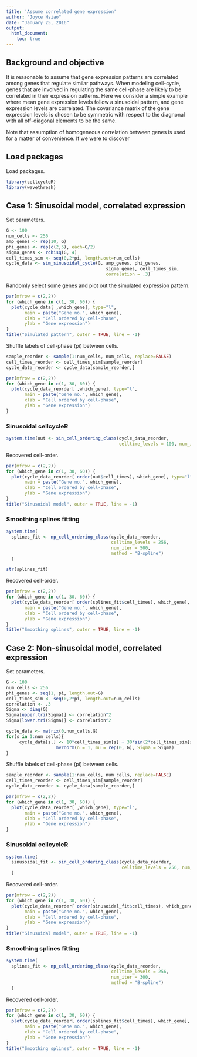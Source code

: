 ```yaml
---
title: 'Assume correlated gene expression'
author: "Joyce Hsiao"
date: "January 25, 2016"
output: 
  html_document:
    toc: true
---
```


## Background and objective

It is reasonable to assume that gene expression patterns are correlated among genes that regulate similar pathways. When modeling cell-cycle, genes that are involved in regulating the same cell-phase are likely to be correlated in their expression patterns. Here we consider a simple example where mean gene expression levels follow a sinusoidal pattern, and gene expression levels are correlated. The covariance matrix of the gene expression levels is chosen to be symmetric with respect to the diagnonal with all off-diagonal elements to be the same.

Note that assumption of homogeneous correlation between genes is used for a matter of convenience. If we were to discover 


## Load packages

Load packages.

```r
library(cellcycleR)
library(wavethresh)
```


## Case 1: Sinusoidal model, correlated expression

Set parameters.

```r
G <- 100
num_cells <- 256
amp_genes <- rep(10, G)
phi_genes <- rep(c(2,5), each=G/2)
sigma_genes <- rchisq(G, 4)
cell_times_sim <- seq(0,2*pi, length.out=num_cells)
cycle_data <- sim_sinusoidal_cycle(G, amp_genes, phi_genes,
                                      sigma_genes, cell_times_sim,
                                      correlation = .3)
```

Randomly select some genes and plot out the simulated expression pattern.

```r
par(mfrow = c(2,2))
for (which_gene in c(1, 30, 60)) {
  plot(cycle_data[ ,which_gene], type="l", 
       main = paste("Gene no.", which_gene),
       xlab = "Cell ordered by cell-phase",
       ylab = "Gene expression")
}
title("Simulated pattern", outer = TRUE, line = -1)
```

Shuffle labels of cell-phase (pi) between cells.

```r
sample_reorder <- sample(1:num_cells, num_cells, replace=FALSE)
cell_times_reorder <- cell_times_sim[sample_reorder]
cycle_data_reorder <- cycle_data[sample_reorder,]

par(mfrow = c(2,2))
for (which_gene in c(1, 30, 60)) {
  plot(cycle_data_reorder[ ,which_gene], type="l", 
       main = paste("Gene no.", which_gene),
       xlab = "Cell ordered by cell-phase",
       ylab = "Gene expression")
}
```


### Sinusoidal cellcycleR 

```r
system.time(out <- sin_cell_ordering_class(cycle_data_reorder, 
                                           celltime_levels = 100, num_iter = 100) )
```

Recovered cell-order.

```r
par(mfrow = c(2,2))
for (which_gene in c(1, 30, 60)) {
  plot(cycle_data_reorder[ order(out$cell_times), which_gene], type="l", 
       main = paste("Gene no.", which_gene),
       xlab = "Cell ordered by cell-phase",
       ylab = "Gene expression")
}
title("Sinusoidal model", outer = TRUE, line = -1)
```


### Smoothing splines fitting

```r
system.time(
  splines_fit <- np_cell_ordering_class(cycle_data_reorder, 
                                        celltime_levels = 256, 
                                        num_iter = 500, 
                                        method = "B-spline")
  )

str(splines_fit)
```

Recovered cell-order.

```r
par(mfrow = c(2,2))
for (which_gene in c(1, 30, 60)) {
  plot(cycle_data_reorder[ order(splines_fit$cell_times), which_gene], type="l", 
       main = paste("Gene no.", which_gene),
       xlab = "Cell ordered by cell-phase",
       ylab = "Gene expression")
}
title("Smoothing splines", outer = TRUE, line = -1)
```


## Case 2: Non-sinusoidal model, correlated expression

Set parameters.

```r
G <- 100
num_cells <- 256
phi_genes <- seq(1, pi, length.out=G)
cell_times_sim <- seq(0,2*pi, length.out=num_cells)
correlation <- .3
Sigma <- diag(G)
Sigma[upper.tri(Sigma)] <- correlation^2
Sigma[lower.tri(Sigma)] <- correlation^2

cycle_data <- matrix(0,num_cells,G)
for(s in 1:num_cells){
  	 cycle_data[s,] <- 10*cell_times_sim[s] + 30*sin(2*cell_times_sim[s] + phi_genes) + 
  	               mvrnorm(n = 1, mu = rep(0, G), Sigma = Sigma)
}
```

Shuffle labels of cell-phase (pi) between cells.

```r
sample_reorder <- sample(1:num_cells, num_cells, replace=FALSE)
cell_times_reorder <- cell_times_sim[sample_reorder]
cycle_data_reorder <- cycle_data[sample_reorder,]

par(mfrow = c(2,2))
for (which_gene in c(1, 30, 60)) {
  plot(cycle_data_reorder[ ,which_gene], type="l", 
       main = paste("Gene no.", which_gene),
       xlab = "Cell ordered by cell-phase",
       ylab = "Gene expression")
}
```


### Sinusoidal cellcycleR 

```r
system.time(
  sinusoidal_fit <- sin_cell_ordering_class(cycle_data_reorder, 
                                            celltime_levels = 256, num_iter = 300) 
  )
```


Recovered cell-order.

```r
par(mfrow = c(2,2))
for (which_gene in c(1, 30, 60)) {
  plot(cycle_data_reorder[ order(sinusoidal_fit$cell_times), which_gene], type="l", 
       main = paste("Gene no.", which_gene),
       xlab = "Cell ordered by cell-phase",
       ylab = "Gene expression")
}
title("Sinusoidal model", outer = TRUE, line = -1)
```


### Smoothing splines fitting

```r
system.time(
  splines_fit <- np_cell_ordering_class(cycle_data_reorder, 
                                        celltime_levels = 256, 
                                        num_iter = 300, 
                                        method = "B-spline")
  )
```


Recovered cell-order.

```r
par(mfrow = c(2,2))
for (which_gene in c(1, 30, 60)) {
  plot(cycle_data_reorder[ order(splines_fit$cell_times), which_gene], type="l", 
       main = paste("Gene no.", which_gene),
       xlab = "Cell ordered by cell-phase",
       ylab = "Gene expression")
}
title("Smoothing splines", outer = TRUE, line = -1)
```





